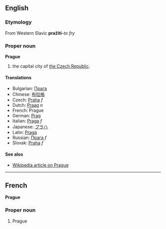 ==English==
=== Etymology ===
From Western Slavic '''pražiti'''&ndash;''to fry''
===Proper noun===
'''Prague'''

# the capital city of [[Czech Republic|the Czech Republic]].

====Translations====
*Bulgarian: [[Прага]]
*Chinese: [[布拉格]]
*Czech: [[Praha#Czech|Praha]] ''f''
*Dutch: [[Praag]] ''n''
*French: Prague
*German: [[Prag]]
*Italian: [[Praga]] ''f''
*Japanese: [[プラハ]]
*Latin: [[Praga]]
*Russian: [[Прага]] ''f''
*Slovak: [[Praha#Slovak|Praha]] ''f''

====See also====
*[[w:Prague|Wikipedia article on Prague]]

----

==French==
'''Prague'''

===Proper noun===

#Prague